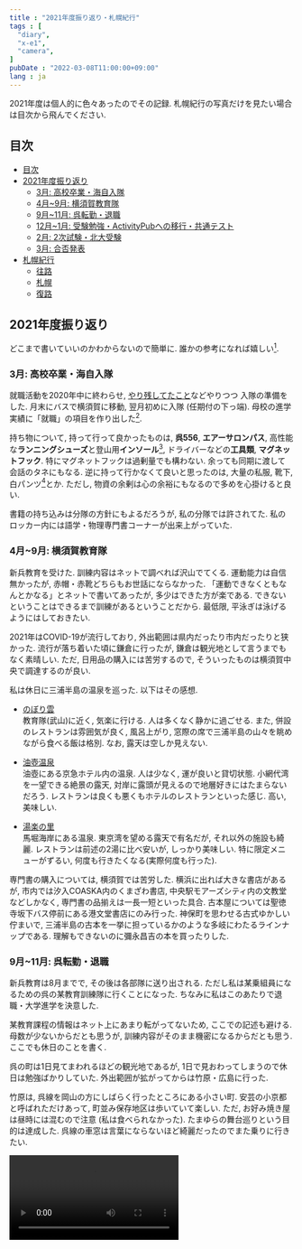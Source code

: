 ```yaml
---
title : "2021年度振り返り・札幌紀行"
tags : [
  "diary",
  "x-e1",
  "camera",
]
pubDate : "2022-03-08T11:00:00+09:00"
lang : ja
---
```



2021年度は個人的に色々あったのでその記録.
札幌紀行の写真だけを見たい場合は目次から飛んでください.


## 目次

- [目次](#目次)
- [2021年度振り返り](#2021年度振り返り)
  - [3月: 高校卒業・海自入隊](#3月-高校卒業海自入隊)
  - [4月~9月: 横須賀教育隊](#4月9月-横須賀教育隊)
  - [9月~11月: 呉転勤・退職](#9月11月-呉転勤退職)
  - [12月~1月: 受験勉強・ActivityPubへの移行・共通テスト](#12月1月-受験勉強activitypubへの移行共通テスト)
  - [2月: 2次試験・北大受験](#2月-2次試験北大受験)
  - [3月: 合否発表](#3月-合否発表)
- [札幌紀行](#札幌紀行)
  - [往路](#往路)
  - [札幌](#札幌)
  - [復路](#復路)


## 2021年度振り返り

どこまで書いていいのかわからないので簡単に.
誰かの参考になれば嬉しい[^1].
[^1]: 参考したい人がこのブログに辿り着くのか?


### 3月: 高校卒業・海自入隊

就職活動を2020年中に終わらせ,
[やり残してたこと](/blog/electronics/solar-tracker/)などやりつつ
入隊の準備をした. 
月末にバスで横須賀に移動,
翌月初めに入隊 (任期付の下っ端).
母校の進学実績に「就職」の項目を作り出した[^2].

[^2]: [令和3（2021）年度　進路状況](http://www.gakugei-hs.setagaya.tokyo.jp/wp/wp-content/uploads/2021/05/620f688e9590aa4bd7c95cb5a236dc5b.pdf)

持ち物について,
持って行って良かったものは,
**呉556**, **エアーサロンパス**,
高性能な**ランニングシューズ**と登山用**インソール**[^3],
ドライバーなどの**工具類**,
**マグネットフック**.
特にマグネットフックは過剰量でも構わない.
余っても同期に渡して会話のタネにもなる.
逆に持って行かなくて良いと思ったのは,
大量の私服, 靴下, 白パンツ[^4]とか.
ただし, 物資の余剰は心の余裕にもなるので多めを心掛けると良い.

書籍の持ち込みは分隊の方針にもよるだろうが,
私の分隊では許されてた.
私のロッカー内には語学・物理専門書コーナーが出来上がっていた.

[^3]: 登山用インソールは半長靴 (陸兵さんが履くブーツ) にいれる.
ただし, 隣の陸自武山駐屯地内のファミマで陸自御用達のインソールが買えるので
そちらを購入するのもあり.
私はゲル状のインソールを普段使いの革靴に入れていた.
[^4]: 無彩色のパンツなら夏服でも許された. 灰色がおすすめ.


### 4月~9月: 横須賀教育隊

新兵教育を受けた.
訓練内容はネットで調べれば沢山でてくる.
運動能力は自信無かったが, 赤帽・赤靴どちらもお世話にならなかった.
「運動できなくともなんとかなる」とネットで書いてあったが,
多少はできた方が楽である.
できないということはできるまで訓練があるということだから.
最低限, 平泳ぎは泳げるようにはしておきたい.

2021年はCOVID-19が流行しており,
外出範囲は県内だったり市内だったりと狭かった.
流行が落ち着いた頃に鎌倉に行ったが,
鎌倉は観光地として言うまでもなく素晴しい.
ただ, 日用品の購入には苦労するので,
そういったものは横須賀中央で調達するのが良い.

私は休日に三浦半島の温泉を巡った. 以下はその感想.

- [のぼり雲](http://www.noborigumo.jp/)  
教育隊(武山)に近く, 気楽に行ける.
人は多くなく静かに過ごせる.
また, 併設のレストランは雰囲気が良く,
風呂上がり, 窓際の席で三浦半島の山々を眺めながら食べる飯は格別.
なお, 露天は空しか見えない.

- [油壺温泉](https://www.misakikanko.co.jp/aburatsubo/index.html)  
油壺にある京急ホテル内の温泉.
人は少なく, 運が良いと貸切状態.
小網代湾を一望できる絶景の露天,
対岸に露頭が見えるので地層好きにはたまらないだろう.
レストランは良くも悪くもホテルのレストランといった感じ.
高い, 美味しい.

- [湯楽の里](https://www.yurakirari.com/yura/yokosuka/)  
馬堀海岸にある温泉.
東京湾を望める露天で有名だが,
それ以外の施設も綺麗.
レストランは前述の2湯に比べ安いが,
しっかり美味しい. 
特に限定メニューがずるい,
何度も行きたくなる(実際何度も行った).

専門書の購入については, 横須賀では苦労した.
横浜に出れば大きな書店があるが,
市内では汐入COASKA内のくまざわ書店,
中央駅モアーズシティ内の文教堂などしかなく,
専門書の品揃えは一長一短といった具合.
古本屋については聖徳寺坂下バス停前にある港文堂書店にのみ行った.
神保町を思わせる古式ゆかしい佇まいで,
三浦半島の古本を一挙に担っているかのような多岐にわたるラインナップである.
理解もできないのに彌永昌吉の本を買ったりした.


### 9月~11月: 呉転勤・退職

新兵教育は8月までで,
その後は各部隊に送り出される.
ただし私は某乗組員になるための呉の某教育訓練隊に行くことになった.
ちなみに私はこのあたりで退職・大学進学を決意した.

某教育課程の情報はネット上にあまり転がってないため,
ここでの記述も避ける.
母数が少ないからだとも思うが,
訓練内容がそのまま機密になるからだとも思う.
ここでも休日のことを書く.

呉の町は1日見てまわれるほどの観光地であるが,
1日で見おわってしまうので休日は勉強ばかりしていた.
外出範囲が拡がってからは竹原・広島に行った.

竹原は,
呉線を岡山の方にしばらく行ったところにある小さい町.
安芸の小京都と呼ばれただけあって,
町並み保存地区は歩いていて楽しい.
ただ, お好み焼き屋は昼時には混むので注意 (私は食べられなかった).
たまゆらの舞台巡りという目的は達成した.
呉線の車窓は言葉にならないほど綺麗だったのでまた乗りに行きたい.

<Video src="./2021-1.mp4" loop />

広島は大きい街であるから退屈しなかった.
産業奨励館や広島城などを見てまわった後は,
久々の都会ということで家電量販店を巡り,
[final B2](https://final-inc.com/products/b2-jp) などを導入.
ずっと使ってたE3000と近い汎用性で重宝している.
また, 八丁堀にはジュンク堂書店があり, 入り浸った.
この街は専門書の購入に苦労しないと思う.

観光地としてはマイナーだが,
広島大学旧理学部1号館を探訪.
被爆建築であるが,
その後も広大理学部として1991年まで使われていた.
2021年現在は完全に放置状態.
広大にはかつて理論物理学研究所があり[^5],
前述の竹原市も併せて物理学に縁がある街である.
少ないがそういった展示も随所にみられるので,
それを目的に広島を訪れるのも悪くないと思う.

[^5]: [広大理論物理学研究所](https://ja.wikipedia.org/wiki/%E5%BA%83%E5%B3%B6%E6%96%87%E7%90%86%E7%A7%91%E5%A4%A7%E5%AD%A6#%E7%90%86%E8%AB%96%E7%89%A9%E7%90%86%E5%AD%A6%E7%A0%94%E7%A9%B6%E6%89%80).
1990年, 京都大学基礎物理学研究所に統合され廃止.

![広島大学旧理学部1号館](./2021-1.jpg)

11月になり退職.
手続きは約2ヶ月かかったが, 
前例を鑑みると早い方だと思われる.
訓練しか行わず退職してしまったことを申し訳なく思ってる.
その分, 学業なりで社会に貢献できたらと思う.


### 12月~1月: 受験勉強・ActivityPubへの移行・共通テスト

東京に帰ってきて宅浪.
ただ, ずっと家にこもってるとなんとも飽きてくるもので,
前々から建てようと思ってたMisskey鯖を本格的に建てた.
最初はConoHa VPS,
そしてVultr, Amazon Lightsailと安いVPSを転々とし,
最終的にはTLで教えてもらった[Contabo](https://contabo.com/en/)に収まった.
ただ, 慣れない鯖の引っ越しを繰り返した結果,
何回もトラブルを起こしてしまい,
年明けの瞬間に鯖のリセットをするという思い出を作り出してしまった.
おかげで雀の涙ほどのインフラ知識は得られたと思う.
最近はずっと[@xiupos@mk.xiupos.net](https://mk.xiupos.net/@xiupos)に引き込もっている.

そういえばドメインも買った(xiupos.net).
活用していきたい.

共通テストは話題になっていた通りの難化.
結果を書くのは気が進まないが,
自他の予想以上の点数だったことは確か.
2020年度も実は共テを受けていたが,
点数の水準は2年連続で同じくらいだった.


### 2月: 2次試験・北大受験

私立入試や国立前期試験など.
ここでようやく札幌紀行の話になる.
北大を選んだ理由は勉強しなくても受かりそうだったから.

札幌出発直前にレンズ**Industar-61 L/D 55mm f/2.8**を購入.
前に使ってたニッコールは筐体が大きく重く,
持ち運ぶには苦労していた.
61は中々コンパクトで写りも申し分ないため,
今後メインに使っていきたい[^6].
気付けばX-E1も発売から10年経っている.

[^6]: まだ慣れていないためピントはあまあま.


### 3月: 合否発表

北大受かってました.
今年は春から札幌.


---


## 札幌紀行

北海道大学という大学は札幌にあるので,
受験するには札幌に行く必要がある.
東京からは空路で新千歳に行きエアポート快速で札幌に行くのが定番であるが,
今年は大雪によってそのルートが塞がれていた[^7].
私は出発前夜に予定を変更しなんとか札幌に到着した.
[^7]: [「こういうのも含めて受験かな…」JR運休で新千歳空港に一時3000人以上が足止め…受験生の姿多く - HTB](https://web.archive.org/web/20220223234528/https://www.htb.co.jp/news/archives_15023.html)


### 往路

羽田空港から旭川空港までJAL便で移動,
特急カムイで札幌に入った.

![羽田空港](./2021-2.jpg)

飛行機は久し振り,
しかも家族や教員も無しで乗るのは初めてだったので,
離陸のときに年甲斐もなく緊張.
しかし2時間くらいで着陸体制,
タイまでの飛行機に比べればあっという間に北海道の地に辿り着いた.

旭川から札幌までの移動が問題で,
旭川駅に到着した時点で函館本線は運休.
電光掲示板にはカムイ30号の文字こそあれど,
放送は繰り返し除雪遅延を伝えていた.
余裕をもって予約していたが運行情報が気になり,
昼食は駅施設内のコンビニで済ませ,
裏の忠別川を見たり入場券でホームに上がったりなど
駅近辺で過ごした.
そして, 発車時間の30分ほど前になって除雪完了のアナウンス,
カムイ30号から運行が再開した.
よくこんなで再開できたものだと思う.
雪国の洗礼を受けた.

<Video src="2021-2.mp4" loop />

予定時間より数分遅れだが札幌に到着.
新千歳から札幌までの鉄路が復旧したのが
翌朝であることを考えると,
旭川経由にしたのは大成功だった.
旭川を提案してくれた北大生の友人には頭が上がらない.
余裕をもってホテルに入り, のんびり過ごす.


### 札幌

前日くらいは勉強しないとさすがにまずいと思い,
ホテルにこもって勉強.
昼は一蘭に行き, ついでに会場の下見.
雪は積もっていたが想像よりは歩き辛くない.
構内のアイヌ語表記の看板などみて興奮していた.
夜はやき弁[^8]を食べ, 早めに就寝.
[^8]: そういえば夏に横教のヤマザキショップでやき弁フェアをやっていた.
「北海道で食べなきゃ意味ない!!」と見栄を張って買わなかったが,
まさか半年後に実現するとは.

![北海道大学農学部](./2021-3.jpg)

試験当日は上の写真の建物に入って, 試験を受けたら, 試験が終わってた.
試験後は北大生の友人と会い札幌を散歩.
地下街と地上を行ったり来たりしていたら
完全に方向感覚を失った.
条里制恐るべし.

![札幌市時計台](./2021-4.jpg)

### 復路

この日は朝から新千歳空港も運行していたが,
受験生の予約が一杯で断念.
札幌丘珠空港から函館空港までJAL便,
新函館北斗駅から新幹線で帰った.

![丘珠空港](2021-5.jpg)

この便もほぼ満席で,
最前列反対向きといういかにも余りもの席になった.
人生初プロペラ機で,
そのプロペラを常に正面から眺められたのは良かったかもしれない.

函館ではラッキーピエロを食しただけで,
観光という観光はしなかった.
新函館北斗駅に移動する際に,
1本前の電車に乗ってしまったために
五稜郭駅で乗り換え待ち.

![函館本線五稜郭駅](2021-6.jpg)

特別に駅舎内に入れていただいたが,
小一時間待つことになったので
乗り換え案内には従うべきであった.

新函館北斗駅で北海道新幹線に乗り換え北海道を後にした.

![北海道新幹線新函館北斗駅](2021-7.jpg)
